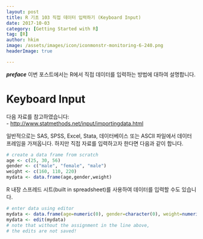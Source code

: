 ```yaml
---
layout: post  
title: R 기초 103 직접 데이터 입력하기 (Keyboard Input)  
date: 2017-10-03  
category: [Getting Started with R]  
tag: [R]  
author: hkim  
image: /assets/images/icon/iconmonstr-monitoring-6-240.png
headerImage: true

---
```


***preface*** 이번 포스트에서는 R에서 직접 데이터를 입력하는 방법에 대하여 설명합니다.

# Keyboard Input

다음 자료를 참고하였습니다:  
- [http://www.statmethods.net/input/importingdata.html](http://www.statmethods.net/input/importingdata.html)

일반적으로는 SAS, SPSS, Excel, Stata, 데이터베이스 또는 ASCII 파일에서 데이터 프레임을 가져옵니다. 하지만 직접 자료를 입력하고자 한다면 다음과 같이 합니다.

```r
# create a data frame from scratch
age <- c(25, 30, 56)
gender <- c("male", "female", "male")
weight <- c(160, 110, 220)
mydata <- data.frame(age,gender,weight)
```

R 내장 스프레드 시트(built in spreadsheet)를 사용하여 데이터를 입력할 수도 있습니다.

```r
# enter data using editor
mydata <- data.frame(age=numeric(0), gender=character(0), weight=numeric(0))
mydata <- edit(mydata)
# note that without the assignment in the line above,
# the edits are not saved!
```
